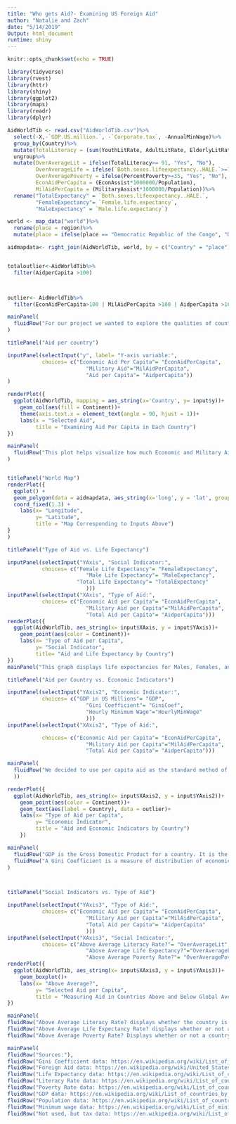```yaml
---
title: "Who gets Aid?- Examining US Foreign Aid"
author: "Natalie and Zach"
date: "5/14/2019"
Output: html_document
runtime: shiny
---
```


```r
knitr::opts_chunk$set(echo = TRUE)
```

```r
library(tidyverse)
library(rvest)
library(httr)
library(shiny)
library(ggplot2)
library(maps)
library(readr)
library(dplyr)
```

```r
AidWorldTib <- read.csv("AidWorldTib.csv")%>%
  select(-X,-`GDP.US.million.`, -`Corporate.tax`, -AnnualMinWage)%>%
  group_by(Country)%>%
  mutate(TotalLiteracy = (sum(YouthLitRate, AdultLitRate, ElderlyLitRate, na.rm =TRUE))/3)%>%
  ungroup%>%
  mutate(OverAverageLit = ifelse(TotalLiteracy>= 91, "Yes", "No"),
         OverAverageLife = ifelse(`Both.sexes.lifeexpectancy..HALE.`>=71.5, "Yes", "No"),
         OverAveragePoverty = ifelse(PercentPoverty>=35, "Yes", "No"),
         EconAidPerCapita = (EconAssist*1000000/Population),
         MilAidPerCapita = (MilitaryAssist*1000000/Population))%>%
  rename("TotalExpectancy" = `Both.sexes.lifeexpectancy..HALE.`,
         "FemaleExpectancy"= `Female.life.expectancy`,
         "MaleExpectancy" = `Male.life.expectancy`)

world <- map_data("world")%>% 
  rename(place = region)%>%
  mutate(place = ifelse(place == "Democratic Republic of the Congo", "DRC", place))

aidmapdata<- right_join(AidWorldTib, world, by = c("Country" = "place"))


totaloutlier<-AidWorldTib%>%
  filter(AidperCapita >100)



outlier<- AidWorldTib%>%
  filter(EconAidPerCapita>100 | MilAidPerCapita >100 | AidperCapita >100)


```

```r

mainPanel(
  fluidRow("For our project we wanted to explore the qualities of countries that US foreign aid is provided to. Our main reasoning behind this is that the term 'foreign aid' is often misunderstood and over generalized. While the United States provides a great amount of material aid and personnel aid around the world, we often forget that direct monetary compensation does make up a degree of our comitments as well. Overall, we examined how a vareity of social and economic factors are impacted by the amount of foreign aid the US provided, broken down by total, military, and economic aid. To accomplish this, we used the rvest and httr packages to scrape, and tidyverse, ggplot2, maps, readr, dplyr, and shiny to visualize the data. We pulled all our data off of wikipedia, and have linked the websites below.")
)

titlePanel("Aid per country")

inputPanel(selectInput("y", label= "Y-axis variable:",
           choices= c("Economic Aid Per Capita"= "EconAidPerCapita",
                         "Military Aid"="MilAidPerCapita",
                         "Aid per Capita"= "AidperCapita"))
)

renderPlot({
  ggplot(AidWorldTib, mapping = aes_string(x='Country', y= input$y))+
    geom_col(aes(fill = Continent))+
    theme(axis.text.x = element_text(angle = 90, hjust = 1))+
    labs(x = "Selected Aid",
         title = "Examining Aid Per Capita in Each Country")
})

mainPanel(
  fluidRow("This plot helps visualize how much Economic and Military Aid countries recieve from the US. It also displays combined military and economic and combine military and economic aid per capita. The bars are colored by contitent to help visualize where US monetary aid goes.")
)


titlePanel("World Map")
renderPlot({
  ggplot() + 
  geom_polygon(data = aidmapdata, aes_string(x='long', y = 'lat', group = 'group', fill = input$y)) + 
  coord_fixed(1.3) +
    labs(x= "Longitude",
         y= "Latitude",
         title = "Map Corresponding to Inputs Above")
}
)

titlePanel("Type of Aid vs. Life Expectancy")

inputPanel(selectInput("YAxis", "Social Indicator:",
           choices= c("Female Life Expectancy"= "FemaleExpectancy",
                         "Male Life Expectancy"= "MaleExpectancy",
                      "Total Life Expectancy"= "TotalExpectancy"
                         )))
inputPanel(selectInput("XAxis", "Type of Aid:",
           choices= c("Economic Aid per Capita"= "EconAidPerCapita",
                         "Military Aid per Capita"="MilAidPerCapita",
                         "Total Aid per Capita"= "AidperCapita")))
renderPlot({
  ggplot(AidWorldTib, aes_string(x= input$XAxis, y = input$YAxis))+
    geom_point(aes(color = Continent))+
    labs(x= "Type of Aid per Capita",
         y= "Social Indicator",
         title= "Aid and Life Expectancy by Country")
})
mainPanel("This graph displays life expectancies for Males, Females, and the Total per country when considering the different aids per capita. We were interesed in looking at life expectancy and aid to see if there was a relationship with how much aid countries recieve and their life expectancy.")

titlePanel("Aid per Country vs. Economic Indicators")

inputPanel(selectInput("YAxis2", "Economic Indicator:",
           choices= c("GDP in US Millions"= "GDP",
                         "Gini Coefficient"= "GiniCoef",
                         "Hourly Minimum Wage"="HourlyMinWage"
                         )))
inputPanel(selectInput("XAxis2", "Type of Aid:",

           choices= c("Economic Aid per Capita"= "EconAidPerCapita",
                         "Military Aid per Capita"="MilAidPerCapita",
                         "Total Aid per Capita"= "AidperCapita")))

mainPanel(
  fluidRow("We decided to use per capita aid as the standard method of looking at foreign aid. Our primary motivation for was the standard economic practice to measure certain monetary indicators per capita, as it allows comparison among countries. Beyond that it allows us to get a better idea of the scope of the impact the aid is having in the country." 
  ))

renderPlot({
  ggplot(AidWorldTib, aes_string(x= input$XAxis2, y = input$YAxis2))+
    geom_point(aes(color = Continent))+
    geom_text(aes(label = Country), data = outlier)+
    labs(x= "Type of Aid per Capita",
         y= "Economic Indicator",
         title = "Aid and Economic Indicators by Country")
    })

mainPanel(
  fluidRow("GDP is the Gross Domestic Product for a country. It is the monetary value of goods and services prouced within a country per year. The numbers represented in this graph are gathered by the International Monetary fund for 2018. It is represented in US millions of dollars."),
  fluidRow("A Gini Coefficient is a measure of distribution of economic inequality in a country. Values of the coefficient can range from 0 to 1. The closer to 0 a country is, the more economically unequal that country is. The closer to 1 a country is, the more economically equal it is.")
)



titlePanel("Social Indicators vs. Type of Aid")

inputPanel(selectInput("YAxis3", "Type of Aid:",
           choices= c("Economic Aid per Capita"= "EconAidPerCapita",
                         "Military Aid per Capita"="MilAidPerCapita",
                         "Total Aid per Capita"= "AidperCapita"
                         )))
inputPanel(selectInput("XAxis3", "Social Indicator:",
           choices= c("Above Average Literacy Rate?"= "OverAverageLit",
                         "Above Average Life Expectancy?"="OverAverageLife",
                         "Above Average Poverty Rate?"= "OverAveragePoverty")))
renderPlot({
  ggplot(AidWorldTib, aes_string(x= input$XAxis3, y = input$YAxis3))+
    geom_boxplot()+
    labs(x= "Above Average?",
         y= "Selected Aid per Capita",
         title = "Measuring Aid in Countries Above and Below Global Average")
})

mainPanel(
fluidRow("Above Average Literacy Rate? displays whether the country is above or below the global literacy rate, which is 91%."), 
fluidRow("Above Average Life Expectancy Rate? displays whether or not a country is above the global average of the life expectancy rate, which is 71.5 years. Out of all the contries that recieve funding, only one country, Isreal, is above the life expectancy rate and they only recieve Military Aid, not Economic Aid."),
fluidRow("Above Average Poverty Rate? Displays whether or not a country is above the global poverty average, which is 35%"))

mainPanel(
fluidRow("Sources:"),
fluidRow("Gini Coefficient data: https://en.wikipedia.org/wiki/List_of_countries_by_income_equality "),
fluidRow("Foreign Aid data: https://en.wikipedia.org/wiki/United_States_foreign_aid"),
fluidRow("Life Expectancy data: https://en.wikipedia.org/wiki/List_of_countries_by_life_expectancy"),
fluidRow("Literacy Rate data: https://en.wikipedia.org/wiki/List_of_countries_by_literacy_rate"),
fluidRow("Poverty Rate data: https://en.wikipedia.org/wiki/List_of_countries_by_percentage_of_population_living_in_poverty"),
fluidRow("GDP data: https://en.wikipedia.org/wiki/List_of_countries_by_GDP_(nominal)"),
fluidRow("Population data: https://en.wikipedia.org/wiki/List_of_countries_by_population_(United_Nations)"),
fluidRow("Minimum wage data: https://en.wikipedia.org/wiki/List_of_minimum_wages_by_country"),
fluidRow("Not used, but tax data: https://en.wikipedia.org/wiki/List_of_countries_by_tax_rates"))



```

